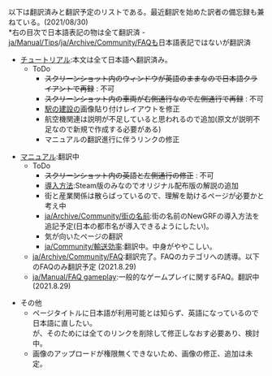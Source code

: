 {{ja/Manual/目次}}
以下は翻訳済みと翻訳予定のリストである。最近翻訳を始めた訳者の備忘録も兼ねている。(2021/08/30)
<br>
*右の目次で日本語表記の物は全て翻訳済 - [[ja/Manual/Tips]]/[[ja/Archive/Community/FAQ]]も日本語表記ではないが翻訳済
*[[ja/Manual/Tutorial/Main Page|チュートリアル]]:本文は全て日本語へ翻訳済み。
**ToDo
***<strike>スクリーンショット内のウィンドウが英語のままなので日本語クライアントで再録</strike> : 不可
***<strike>スクリーンショット内の車両が右側通行なので左側通行で再録</strike> : 不可
***[[ja/Manual/Building railway stations|駅の建設]]の画像貼り付けレイアウトを修正
***航空機関連は説明が不足していると思われるので追加(原文が説明不足なので新規で作成する必要がある)
***マニュアルの翻訳進行に伴うリンクの修正

*[[ja/Manual/Main Page|マニュアル]]:翻訳中
**ToDo
***<strike>スクリーンショット内の英語と左側通行の修正</strike> : 不可
***[[ja/Manual/Installation|導入方法]]:Steam版のみなのでオリジナル配布版の解説の追加
***街と産業関係は散らばっているので、理解を助けるページが必要かと考え中
***[[ja/Archive/Community/街の名前]]:街の名前のNewGRFの導入方法を追記予定(日本の都市名が導入できるようにしたい)。
***気が向いたページの翻訳
***[[ja/Community/輸送効率]]:翻訳中。中身がややこしい。
**[[ja/Archive/Community/FAQ]]:翻訳完了。FAQのカテゴリへの誘導。以下のFAQのみ翻訳予定 (2021.8.29)
**[[ja/Manual/FAQ gameplay]]:一般的なゲームプレイに関するFAQ。翻訳中 (2021.8.29)

*その他
**ページタイトルに日本語が利用可能とは知らず、英語になっているので日本語に直したい。<br>が、そのためには全てのリンクを削除して修正しなおす必要あり、検討中。
**画像のアップロードが権限無くできないため、画像の修正、追加は未定。


